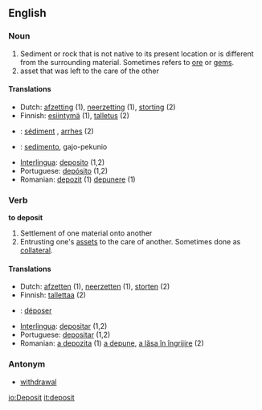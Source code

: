 ==English==

===Noun===
{{en-noun-reg}}

#Sediment or rock that is not native to its present location or is different from the surrounding material.  Sometimes refers to [[ore]] or [[gem]]s.
#asset that was left to the care of the other

====Translations====
*Dutch: [[afzetting]] {{f}} (1), [[neerzetting]] {{f}} (1), [[storting]] {{f}} (2)
*Finnish: [[esiintymä]] (1), [[talletus]] (2)
*{{fr}}: [[sédiment]] {{m}}, [[arrhes]] (2)
*{{io}}: [[sedimento]], gajo-pekunio
*[[Interlingua]]: [[deposito]] (1,2)
*Portuguese: [[depósito]] {{m}} (1,2)
*Romanian: [[depozit]] {{n}} (1) [[depunere]] {{f}} (1)

===Verb=== 
'''to deposit'''

#Settlement of one material onto another
#Entrusting one's [[asset]]s to the care of another.  Sometimes done as [[collateral]].

====Translations====
*Dutch: [[afzetten]] (1), [[neerzetten]] (1), [[storten]] (2)
*Finnish: [[tallettaa]] (2)
*{{fr}}: [[déposer]]
*[[Interlingua]]: [[depositar]] (1,2)
*Portuguese: [[depositar]] (1,2)
*Romanian: [[a depozita]] (1) [[a depune]], [[a lăsa în îngrijire]] (2)

===Antonym===
*[[withdrawal]]



[[io:Deposit]]
[[it:deposit]]